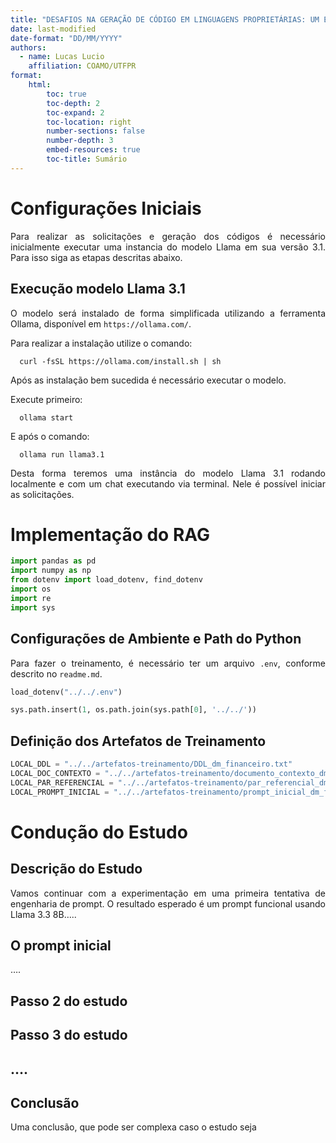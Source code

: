 ```yaml
---
title: "DESAFIOS NA GERAÇÃO DE CÓDIGO EM LINGUAGENS PROPRIETÁRIAS: UM ESTUDO COM O MODELO LLAMA E UNIFACE"
date: last-modified
date-format: "DD/MM/YYYY"
authors:
  - name: Lucas Lucio
    affiliation: COAMO/UTFPR
format: 
    html:
        toc: true
        toc-depth: 2
        toc-expand: 2
        toc-location: right
        number-sections: false
        number-depth: 3
        embed-resources: true
        toc-title: Sumário
---
```


<style>body {text-align: justify;}</style>

# Configurações Iniciais

  Para realizar as solicitações e geração dos códigos é necessário inicialmente executar uma instancia do modelo Llama em sua versão 3.1. Para isso siga as etapas descritas abaixo. 

## Execução modelo Llama 3.1
  O modelo será instalado de forma simplificada utilizando a ferramenta Ollama, disponível em `https://ollama.com/`. 
  
  Para realizar a instalação utilize o comando:

  ```
    curl -fsSL https://ollama.com/install.sh | sh
  ```

  Após as instalação bem sucedida é necessário executar o modelo.

  Execute primeiro:
  
  ```
    ollama start
  ```

  E após o comando:
  
  ```
    ollama run llama3.1
  ```


  Desta forma teremos uma instância do modelo Llama 3.1 rodando localmente e com um chat executando via terminal. Nele é possível iniciar as solicitações. 

# Implementação do RAG

```python
import pandas as pd
import numpy as np
from dotenv import load_dotenv, find_dotenv
import os
import re
import sys
```


## Configurações de Ambiente e Path do Python


Para fazer o treinamento, é necessário ter um arquivo `.env`, conforme descrito no `readme.md`.

```python
load_dotenv("../../.env")
```

```python
sys.path.insert(1, os.path.join(sys.path[0], '../../'))
```


## Definição dos Artefatos de Treinamento

```python
LOCAL_DDL = "../../artefatos-treinamento/DDL_dm_financeiro.txt"
LOCAL_DOC_CONTEXTO = "../../artefatos-treinamento/documento_contexto_dm_financeiro.txt"
LOCAL_PAR_REFERENCIAL = "../../artefatos-treinamento/par_referencial_dm_financeiro.csv"
LOCAL_PROMPT_INICIAL = "../../artefatos-treinamento/prompt_inicial_dm_financeiro.txt"
```



# Condução do Estudo

## Descrição do Estudo

Vamos continuar com a experimentação em uma primeira tentativa de engenharia de prompt. O resultado esperado é um prompt funcional usando Llama 3.3 8B.....

## O prompt inicial

....

## Passo 2 do estudo

## Passo 3 do estudo

## ....

## Conclusão

Uma conclusão, que pode ser complexa caso o estudo seja 
